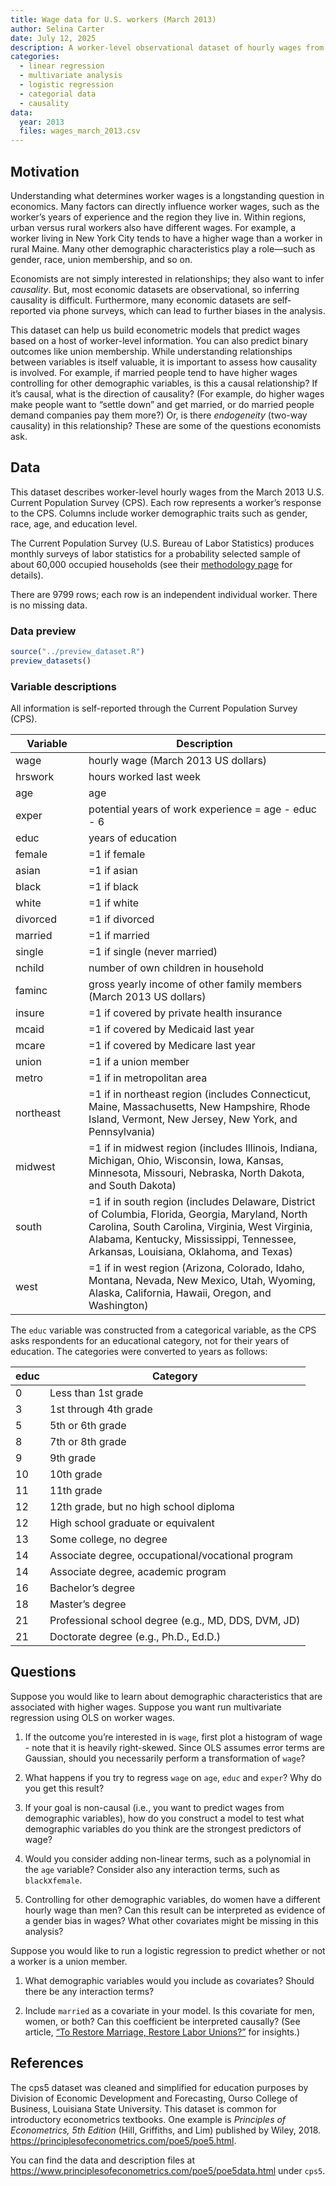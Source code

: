 ---
title: Wage data for U.S. workers (March 2013)
author: Selina Carter
date: July 12, 2025
description: A worker-level observational dataset of hourly wages from the March 2013 U.S. Current Population Survey, including worker demographic traits such as gender, race, age, and education level. This dataset is useful for multivariate regression to understand how hourly wages relate to worker traits. You can also predict categories via logistic regression.
categories:
  - linear regression
  - multivariate analysis
  - logistic regression
  - categorial data
  - causality
data:
  year: 2013
  files: wages_march_2013.csv
---

## Motivation

Understanding what determines worker wages is a longstanding question in economics. Many factors can directly influence worker wages, such as the worker's years of experience and the region they live in. Within regions, urban versus rural workers also have different wages. For example, a worker living in New York City tends to have a higher wage than a worker in rural Maine. Many other demographic characteristics play a role---such as gender, race, union membership, and so on.

Economists are not simply interested in relationships; they also want to infer *causality*. But, most economic datasets are observational, so inferring causality is difficult. Furthermore, many economic datasets are self-reported via phone surveys, which can lead to further biases in the analysis.

This dataset can help us build econometric models that predict wages based on a host of worker-level information. You can also predict binary outcomes like union membership. While understanding relationships between variables is itself valuable, it is important to assess how causality is involved. For example, if married people tend to have higher wages controlling for other demographic variables, is this a causal relationship? If it's causal, what is the direction of causality? (For example, do higher wages make people want to "settle down" and get married, or do married people demand companies pay them more?) Or, is there *endogeneity* (two-way causality) in this relationship? These are some of the questions economists ask.


## Data

This dataset describes worker-level hourly wages from the March 2013 U.S. Current Population Survey (CPS). Each row represents a worker's response to the CPS. Columns include worker demographic traits such as gender, race, age, and education level. 

The Current Population Survey (U.S. Bureau of Labor Statistics) produces monthly surveys of labor statistics for a probability selected sample of about 60,000 occupied households (see their [methodology page](https://www.census.gov/programs-surveys/cps/technical-documentation/methodology.html) for details).

There are 9799 rows; each row is an independent individual worker. There is no missing data.

### Data preview

```{r, echo=FALSE, results="asis"}
source("../preview_dataset.R")
preview_datasets()
```

### Variable descriptions

All information is self-reported through the Current Population Survey (CPS).

| Variable | Description |
|----|-------------|
| wage | hourly wage (March 2013 US dollars) |
| hrswork | hours worked last week |
| age | age |
| exper | potential years of work experience = age - educ - 6 |
| educ | years of education |
| female | =1 if female |
| asian | =1 if asian |
| black | =1 if black |
| white | =1 if white |
| divorced | =1 if divorced |
| married | =1 if married |
| single | =1 if single (never married) |
| nchild | number of own children in household |
| faminc | gross yearly income of other family members (March 2013 US dollars) |
| insure | =1 if covered by private health insurance |
| mcaid | =1 if covered by Medicaid last year |
| mcare | =1 if covered by Medicare last year |
| union | =1 if a union member |
| metro | =1 if in metropolitan area |
| northeast | =1 if in northeast region (includes Connecticut, Maine, Massachusetts, New Hampshire, Rhode Island, Vermont, New Jersey, New York, and Pennsylvania) |
| midwest | =1 if in midwest region (includes Illinois, Indiana, Michigan, Ohio, Wisconsin, Iowa, Kansas, Minnesota, Missouri, Nebraska, North Dakota, and South Dakota)|
| south | =1 if in south region (includes Delaware, District of Columbia, Florida, Georgia, Maryland, North Carolina, South Carolina, Virginia, West Virginia, Alabama, Kentucky, Mississippi, Tennessee, Arkansas, Louisiana, Oklahoma, and Texas) |
| west | =1 if in west region (Arizona, Colorado, Idaho, Montana, Nevada, New Mexico, Utah, Wyoming, Alaska, California, Hawaii, Oregon, and Washington) |


The `educ` variable was constructed from a categorical variable, as the CPS asks
respondents for an educational category, not for their years of education. The
categories were converted to years as follows:

| educ | Category |
|------|----------|
| 0 | Less than 1st grade |
| 3 | 1st through 4th grade
| 5 | 5th or 6th grade |
| 8 | 7th or 8th grade |
| 9 | 9th grade |
| 10 | 10th grade |
| 11 | 11th grade |
| 12 | 12th grade, but no high school diploma |
| 12 | High school graduate or equivalent |
| 13 | Some college, no degree |
| 14 | Associate degree, occupational/vocational program |
| 14 | Associate degree, academic program |
| 16 | Bachelor's degree |
| 18 | Master's degree |
| 21 | Professional school degree (e.g., MD, DDS, DVM, JD) |
| 21 | Doctorate degree (e.g., Ph.D., Ed.D.) |


## Questions

Suppose you would like to learn about demographic characteristics that are associated with higher wages. Suppose you want run multivariate regression using OLS on worker wages.

1. If the outcome you're interested in is `wage`, first plot a histogram of wage - note that it is heavily right-skewed. Since OLS assumes error terms are Gaussian, should you necessarily perform a transformation of `wage`?

2. What happens if you try to regress `wage` on `age`, `educ` and `exper`? Why do you get this result?

3. If your goal is non-causal (i.e., you want to predict wages from demographic variables), how do you construct a model to test what demographic variables do you think are the strongest predictors of wage?

4. Would you consider adding non-linear terms, such as a polynomial in the `age` variable? Consider also any interaction terms, such as `black`x`female`.

5. Controlling for other demographic variables, do women have a different hourly wage than men? Can this result can be interpreted as evidence of a gender bias in wages? What other covariates might be missing in this analysis?



Suppose you would like to run a logistic regression to predict whether or not a worker is a union member.

1. What demographic variables would you include as covariates? Should there be any interaction terms?

2. Include `married` as a covariate in your model. Is this covariate for men, women, or both? Can this coefficient be interpreted causally? (See article, ["To Restore Marriage, Restore Labor Unions?"](https://ifstudies.org/blog/to-restore-marriage-restore-labor-unions/) for insights.)



## References

The cps5 dataset was cleaned and simplified for education purposes by Division of Economic Development and Forecasting, Ourso College of Business, Louisiana State University. This dataset is common for introductory econometrics textbooks. One example is *Principles of Econometrics, 5th Edition* (Hill, Griffiths, and Lim) published by Wiley, 2018. <https://principlesofeconometrics.com/poe5/poe5.html>.

You can find the data and description files at <https://www.principlesofeconometrics.com/poe5/poe5data.html> under `cps5`.
